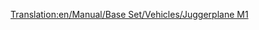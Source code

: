 [[Translation:en/Manual/Base Set/Vehicles/Juggerplane M1]]

{{en/Aircraft|Name=Juggerplane M1
|Image=[[File:en/JuggerplaneM1.png|Juggerplane M1]]
|Cost=£65,625 ($131,250)
|Speed=959 km/h (596 mph)
|Annual=£6,187 ($12,374)
|Designed=1978
|Lifespan=20 Years
|Capacity=200 passengers, 40 bags of mail
|Description=The Juggerplane M1 is the Toyland equivalent of the [[en/Manual/Base Set/Vehicles/Darwin 300|Darwin 300/Boeing 747]].
|Real-life=Fictional.
}}